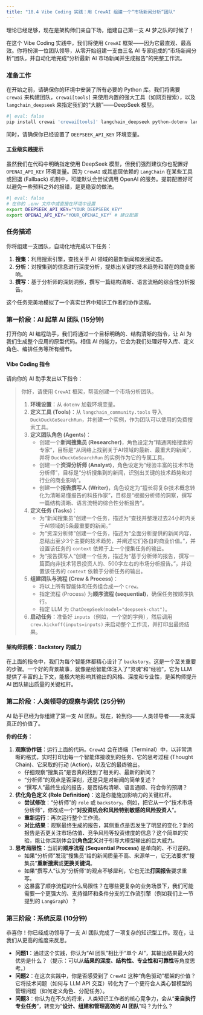 ```yaml
---
title: "18.4 Vibe Coding 实践：用 CrewAI 组建一个“市场新闻分析”团队"
---
```


理论已经足够，现在是架构师们亲自下场，组建自己第一支 AI 梦之队的时候了！

在这个 Vibe Coding 实践中，我们将使用 `CrewAI` 框架——因为它最直观、最高效。你将扮演一位团队领导，从零开始组建一支由三名 AI 专家组成的“市场新闻分析”团队，并自动化地完成“分析最新 AI 市场新闻并生成报告”的完整工作流。

### 准备工作

在开始之前，请确保你的环境中安装了所有必要的 Python 库。我们将需要 `crewai` 来构建团队，`crewai[tools]` 来使用内置的强大工具（如网页搜索），以及 `langchain_deepseek` 来指定我们的“大脑”——DeepSeek 模型。

```bash
#| eval: false
pip install crewai 'crewai[tools]' langchain_deepseek python-dotenv langchain-community duckduckgo-search
```

同时，请确保你已经设置了 `DEEPSEEK_API_KEY` 环境变量。

::: {.callout-note}
#### 工业级实践提示
虽然我们在代码中明确指定使用 DeepSeek 模型，但我们强烈建议你也配置好 `OPENAI_API_KEY` 环境变量。因为 `CrewAI` 或其底层依赖的 `LangChain` 在某些工具或回退 (Fallback) 机制中，可能默认会尝试调用 OpenAI 的服务。提前配置好可以避免一些预料之外的报错，是更稳妥的做法。
:::

```bash
#| eval: false
# 在你的 .env 文件中或直接在环境中设置
export DEEPSEEK_API_KEY="YOUR_DEEPSEEK_KEY"
export OPENAI_API_KEY="YOUR_OPENAI_KEY" # 建议配置
```

### 任务描述

你将组建一支团队，自动化地完成以下任务：

1.  **搜集**：利用搜索引擎，查找关于 AI 领域的最新新闻和发展动态。
2.  **分析**：对搜集到的信息进行深度分析，提炼出关键的技术趋势和潜在的商业影响。
3.  **撰写**：基于分析师的深刻洞察，撰写一篇结构清晰、语言流畅的综合性分析报告。

这个任务完美地模拟了一个真实世界中知识工作者的协作流程。

### 第一阶段：AI 起草 AI 团队 (15分钟)

打开你的 AI 编程助手，我们将通过一个目标明确的、结构清晰的指令，让 AI 为我们生成整个应用的原型代码。相信 AI 的能力，它会为我们处理好导入库、定义角色、编排任务等所有细节。

::: {.callout-tip}
#### Vibe Coding 指令

请向你的 AI 助手发出以下指令：

> 你好，请使用 `CrewAI` 框架，帮我创建一个市场分析团队。
>
> 1.  **环境设置**：从 `dotenv` 加载环境变量。
> 2.  **定义工具 (Tools)**：从 `langchain_community.tools` 导入 `DuckDuckGoSearchRun`，并创建一个实例，作为团队可以使用的免费搜索工具。
> 3.  **定义团队角色 (Agents)**：
>     -   创建一个**新闻搜集员 (Researcher)**，角色设定为“精通网络搜索的专家”，目标是“从网络上找到关于AI领域的最新、最重大的新闻”，并将 `DuckDuckGoSearchRun` 的实例作为它的专属工具。
>     -   创建一个**资深分析师 (Analyst)**，角色设定为“经验丰富的技术市场分析师”，目标是“分析搜集到的新闻，识别出关键的技术趋势和对行业的商业影响”。
>     -   创建一个**报告撰写人 (Writer)**，角色设定为“擅长将复杂技术概念转化为清晰易懂报告的科技作家”，目标是“根据分析师的洞察，撰写一篇结构清晰、语言流畅的综合性分析报告”。
> 4.  **定义任务 (Tasks)**：
>     -   为“新闻搜集员”创建一个任务，描述为“查找并整理过去24小时内关于AI领域的5条最重要的新闻。”
>     -   为“资深分析师”创建一个任务，描述为“全面分析提供的新闻内容，总结出至少3个主要的技术趋势，并阐述它们各自的商业价值。”，并设置该任务的 `context` 依赖于上一个搜集任务的输出。
>     -   为“报告撰写人”创建一个任务，描述为“基于分析师的报告，撰写一篇面向非技术背景投资人的、500字左右的市场分析报告。”，并设置该任务的 `context` 依赖于分析任务的输出。
> 5.  **组建团队与流程 (Crew & Process)**：
>     -   将以上所有智能体和任务组合成一个 `Crew`。
>     -   指定流程 (Process) 为**顺序流程 (sequential)**，确保任务按顺序执行。
>     -   指定 LLM 为 `ChatDeepSeek(model="deepseek-chat")`。
> 6.  **启动任务**：准备好 `inputs`（例如，一个空的字典），然后调用 `crew.kickoff(inputs=inputs)` 来启动整个工作流，并打印出最终结果。
:::

::: {.callout-tip}
#### 架构师洞察：Backstory 的威力
在上面的指令中，我们为每个智能体都精心设计了 `backstory`。这是一个至关重要的步骤。一个好的背景故事，就像是给智能体注入了“灵魂”和“经验”，它为 LLM 提供了丰富的上下文，能极大地影响其输出的风格、深度和专业性，是架构师提升 AI 团队输出质量的关键杠杆。
:::


### 第二阶段：人类领导的观察与调优 (25分钟)

AI 助手已经为你组建了第一支 AI 团队。现在，轮到你——人类领导者——来发挥真正的价值了。

**你的任务：**

1.  **观察协作链**：运行上面的代码。`CrewAI` 会在终端（Terminal）中，以非常清晰的格式，实时打印出每一个智能体接收到的任务、它的思考过程 (Thought Chain)、它采取的行动 (Action)，以及它的最终输出。
    -   仔细观察“搜集员”是否真的找到了相关的、最新的新闻？
    -   “分析师”的观点是否深刻，还是只是对新闻的简单复述？
    -   “撰写人”最终生成的报告，是否结构清晰、语言通顺、符合你的预期？

2.  **优化角色定义 (Role Definition)**：这是你能施加影响力的关键杠杆。
    -   **尝试修改**：“分析师”的 `role` 或 `backstory`。例如，把它从一个“技术市场分析师”，修改成一个“**对投资机会和风险特别敏感的风险投资人**”。
    -   **重新运行**：再次运行整个工作流。
    -   **对比结果**：观察最终生成的报告，其侧重点是否发生了明显的变化？新的报告是否更关注市场估值、竞争风险等投资维度的信息？这个简单的实验，能让你深刻体会到**角色定义**对于引导大模型输出的巨大威力。

3.  **思考局限性**：当前的**顺序流程 (Sequential Process)** 是单向的、不可逆的。
    -   如果“分析师”发现“搜集员”给的新闻质量不高、来源单一，它无法要求“搜集员”**重新搜索**或**更换关键词**。
    -   如果“撰写人”认为“分析师”的观点不够犀利，它也无法**打回报告**要求重写。
    -   这暴露了顺序流程的什么局限性？在哪些更复杂的业务场景下，我们可能需要一个更强大的、支持循环和条件分支的工作流引擎（例如我们上一节提到的 `LangGraph`）？

### 第三阶段：系统反思 (10分钟)

恭喜你！你已经成功领导了一支 AI 团队完成了一项复杂的知识型工作。现在，让我们从更高的维度来反思。

-   **问题1**：通过这个实践，你认为“AI 团队”相比于“单个 AI”，其输出结果最大的优势是什么？（提示：可以从**结果的深度、结构性、专业性和可靠性**等角度思考。）
-   **问题2**：在这次实践中，你是否感受到了 `CrewAI` 这种“角色驱动”框架的价值？它将技术问题（如何与 LLM API 交互）转化为了一个更符合人类心智模型的管理问题（如何定义角色、分配任务）。
-   **问题3**：你认为在不久的将来，人类知识工作者的核心竞争力，会从“**亲自执行专业任务**”，转变为“**设计、组建和管理高效的 AI 团队**”吗？为什么？

